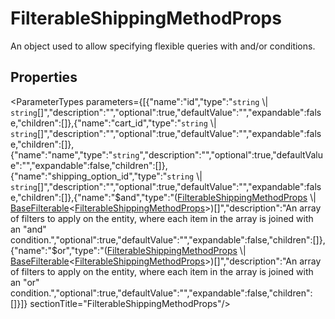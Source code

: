 
# FilterableShippingMethodProps

An object used to allow specifying flexible queries with and/or conditions.

## Properties

<ParameterTypes parameters={[{"name":"id","type":"`string` \\| `string`[]","description":"","optional":true,"defaultValue":"","expandable":false,"children":[]},{"name":"cart_id","type":"`string` \\| `string`[]","description":"","optional":true,"defaultValue":"","expandable":false,"children":[]},{"name":"name","type":"`string`","description":"","optional":true,"defaultValue":"","expandable":false,"children":[]},{"name":"shipping_option_id","type":"`string` \\| `string`[]","description":"","optional":true,"defaultValue":"","expandable":false,"children":[]},{"name":"$and","type":"([FilterableShippingMethodProps](types.CartTypes.FilterableShippingMethodProps.mdx) \\| [BaseFilterable](../../DAL/interfaces/types.DAL.BaseFilterable.mdx)&#60;[FilterableShippingMethodProps](types.CartTypes.FilterableShippingMethodProps.mdx)&#62;)[]","description":"An array of filters to apply on the entity, where each item in the array is joined with an \"and\" condition.","optional":true,"defaultValue":"","expandable":false,"children":[]},{"name":"$or","type":"([FilterableShippingMethodProps](types.CartTypes.FilterableShippingMethodProps.mdx) \\| [BaseFilterable](../../DAL/interfaces/types.DAL.BaseFilterable.mdx)&#60;[FilterableShippingMethodProps](types.CartTypes.FilterableShippingMethodProps.mdx)&#62;)[]","description":"An array of filters to apply on the entity, where each item in the array is joined with an \"or\" condition.","optional":true,"defaultValue":"","expandable":false,"children":[]}]}  sectionTitle="FilterableShippingMethodProps"/>
